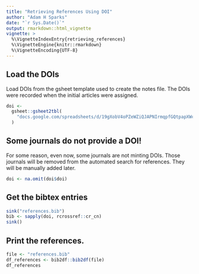 ```yaml
---
title: "Retrieving References Using DOI"
author: "Adam H Sparks"
date: "`r Sys.Date()`"
output: rmarkdown::html_vignette
vignette: >
  %\VignetteIndexEntry{retrieving_references}
  %\VignetteEngine{knitr::rmarkdown}
  %\VignetteEncoding{UTF-8}
---
```


## Load the DOIs

Load DOIs from the gsheet template used to create the notes file.
The DOIs were recorded when the initial articles were assigned.

```r
doi <-
  gsheet::gsheet2tbl(
    "docs.google.com/spreadsheets/d/19gXobV4oPZeWZiQJAPNIrmqpfGQtpapXWcSxaXRw1-M#gid=1579463541"
  )
```

## Some journals do not provide a DOI!

For some reason, even now, some journals are not minting DOIs. Those journals will be removed from the automated search for references.
They will be manually added later.

```r
doi <- na.omit(doi$doi)
```

## Get the bibtex entries

```r
sink("references.bib")
bib <- sapply(doi, rcrossref::cr_cn)
sink()
```

## Print the references.

```r
file <- "references.bib"
df_references <- bib2df::bib2df(file)
df_references
```
